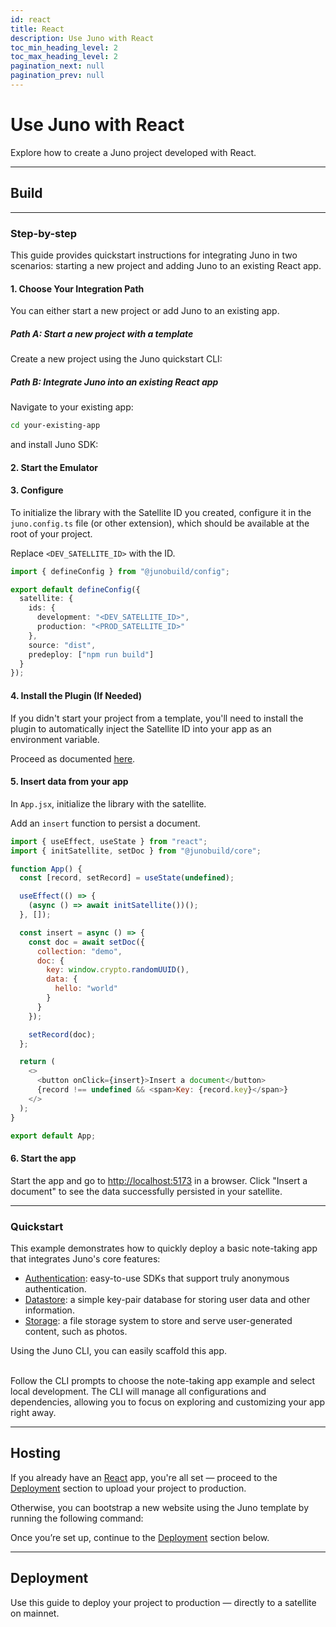 ```yaml
---
id: react
title: React
description: Use Juno with React
toc_min_heading_level: 2
toc_max_heading_level: 2
pagination_next: null
pagination_prev: null
---
```


# Use Juno with React

Explore how to create a Juno project developed with React.


<Choice />

---

## Build


<Build />

---

### Step-by-step

This guide provides quickstart instructions for integrating Juno in two scenarios: starting a new project and adding Juno to an existing React app.

#### 1. Choose Your Integration Path

You can either start a new project or add Juno to an existing app.

##### Path A: Start a new project with a template

Create a new project using the Juno quickstart CLI:


<Bash
  npm="npm create juno@latest -- --template react-starter"
  yarn="yarn create juno -- --template react-starter"
  pnpm="pnpm create juno -- --template react-starter"
/>

##### Path B: Integrate Juno into an existing React app

Navigate to your existing app:

```bash
cd your-existing-app
```

and install Juno SDK:


<Core />

#### 2. Start the Emulator


<Emulator />

#### 3. Configure

To initialize the library with the Satellite ID you created, configure it in the `juno.config.ts` file (or other extension), which should be available at the root of your project.

Replace `<DEV_SATELLITE_ID>` with the ID.

```typescript
import { defineConfig } from "@junobuild/config";

export default defineConfig({
  satellite: {
    ids: {
      development: "<DEV_SATELLITE_ID>",
      production: "<PROD_SATELLITE_ID>"
    },
    source: "dist",
    predeploy: ["npm run build"]
  }
});
```

#### 4. Install the Plugin (If Needed)

If you didn't start your project from a template, you'll need to install the plugin to automatically inject the Satellite ID into your app as an environment variable.

Proceed as documented [here](../reference/plugins.mdx#vite-plugin).

#### 5. Insert data from your app

In `App.jsx`, initialize the library with the satellite.

Add an `insert` function to persist a document.

```javascript title="App.jsx"
import { useEffect, useState } from "react";
import { initSatellite, setDoc } from "@junobuild/core";

function App() {
  const [record, setRecord] = useState(undefined);

  useEffect(() => {
    (async () => await initSatellite())();
  }, []);

  const insert = async () => {
    const doc = await setDoc({
      collection: "demo",
      doc: {
        key: window.crypto.randomUUID(),
        data: {
          hello: "world"
        }
      }
    });

    setRecord(doc);
  };

  return (
    <>
      <button onClick={insert}>Insert a document</button>
      {record !== undefined && <span>Key: {record.key}</span>}
    </>
  );
}

export default App;
```

#### 6. Start the app

Start the app and go to [http://localhost:5173](http://localhost:5173) in a browser. Click "Insert a document" to see the data successfully persisted in your satellite.


<WhatsNext />

---

### Quickstart

This example demonstrates how to quickly deploy a basic note-taking app that integrates Juno's core features:

- [Authentication](../build/authentication/index.md): easy-to-use SDKs that support truly anonymous authentication.
- [Datastore](../build/datastore/index.mdx): a simple key-pair database for storing user data and other information.
- [Storage](../build/storage/index.mdx): a file storage system to store and serve user-generated content, such as photos.

Using the Juno CLI, you can easily scaffold this app.

<Bash
  npm="npm create juno@latest -- --template react-example"
  yarn="yarn create juno -- --template react-example"
  pnpm="pnpm create juno -- --template react-example"
/>

<br />
Follow the CLI prompts to choose the note-taking app example and select local
development. The CLI will manage all configurations and dependencies, allowing
you to focus on exploring and customizing your app right away.

---

## Hosting

If you already have an [React](https://react.dev/) app, you're all set — proceed to the [Deployment](#deployment) section to upload your project to production.

Otherwise, you can bootstrap a new website using the Juno template by running the following command:

<Bash
  npm="npm create juno@latest -- --template react-starter"
  yarn="yarn create juno -- --template react-starter"
  pnpm="pnpm create juno -- --template react-starter"
/>

Once you’re set up, continue to the [Deployment](#deployment) section below.

---

## Deployment

Use this guide to deploy your project to production — directly to a satellite on mainnet.


<Deploy index={1} />

[satellite]: ../terminology.md#satellite

